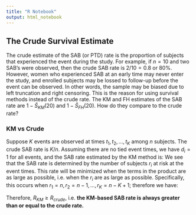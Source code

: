 ```yaml
---
title: "R Notebook"
output: html_notebook
---
```


## The Crude Survival Estimate

The crude estimate of the SAB (or PTD) rate is the proportion of subjects that experienced the event during the study.  For example, if $n = 10$ and two SAB's were observed, then the crude SAB rate is $2/10 = 0.8$ or 80%.  However, women who experienced SAB at an early time may never enter the study, and enrolled subjects may be lossed to follow-up before the event can be observed.  In other words, the sample may be biased due to left truncation and right censoring.  This is the reason for using survival methods instead of the crude rate.  The KM and FH estimates of the SAB rate are $1 - \hat{S}_{KM}(20)$ and $1 - \hat{S}_{FH}(20)$.  How do they compare to the crude rate?

### KM vs Crude

Suppose $K$ events are observed at times $t_1, t_2, \ldots, t_K$ among $n$ subjects.  The crude SAB rate is $K/n$.  Assuming there are no tied event times, we have $d_i = 1$ for all events, and the SAB rate estimated by the KM method is:
\begin{align}
R_{KM} &:= 1 - \hat{S}_{KM}(20) \\
&= 1 - \prod_{i = 1}^K 1 - \frac{1}{r_i} \\
\end{align}
We see that the SAB rate is determined by the number of subjects $r_i$ at risk at the event times.  This rate will be minimized when the terms in the product are as large as possible, i.e.\ when the $r_i$ are as large as possible.  Specifically, this occurs when $r_1 = n, r_2 = n - 1, \ldots, r_K = n - K + 1$; therefore we have:
\begin{align}
R_{KM} &\geq 1 - \prod_{i = 1}^K 1 - \frac{1}{n-i+1} \\
&= 1 - \prod_{i = 1}^K \frac{n-i}{n-i+1} \\
&= 1 - \left( \frac{n-1}{n} \right) \left( \frac{n-2}{n-1} \right) \cdots \left( \frac{n-K}{n-K-1} \right) \\
&= 1 - \frac{n-K}{n} \\
&= \frac{K}{n}. \\
\end{align}

Therefore, $R_{KM} \geq R_{crude}$, i.e.\ **the KM-based SAB rate is always greater than or equal to the crude rate.**
\emph{cows}